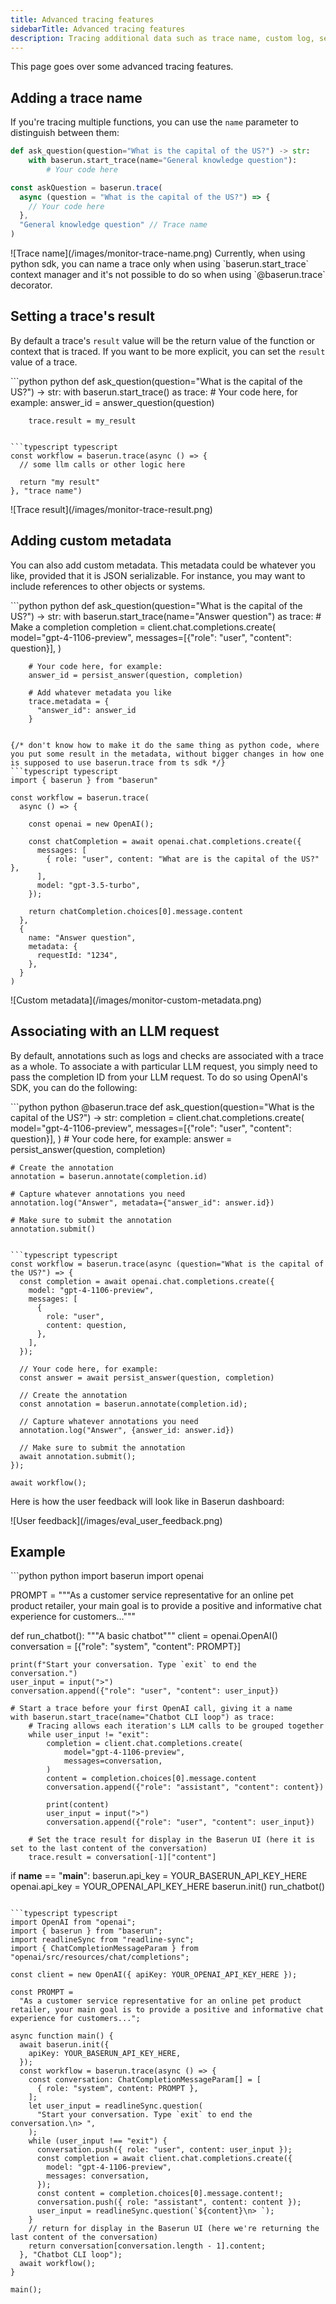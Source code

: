 ```yaml
---
title: Advanced tracing features
sidebarTitle: Advanced tracing features
description: Tracing additional data such as trace name, custom log, session ID, etc.
---
```


This page goes over some advanced tracing features.

## Adding a trace name

If you're tracing multiple functions, you can use the `name` parameter to distinguish between them:

<CodeGroup>

```python python
def ask_question(question="What is the capital of the US?") -> str:
    with baserun.start_trace(name="General knowledge question"):
        # Your code here
```

```typescript typescript
const askQuestion = baserun.trace(
  async (question = "What is the capital of the US?") => {
    // Your code here
  },
  "General knowledge question" // Trace name
)
```

</CodeGroup>
<Frame>
![Trace name](/images/monitor-trace-name.png)
</Frame>

<Note>
Currently, when using python sdk, you can name a trace only when using `baserun.start_trace` context manager and it's not possible to do so when using `@baserun.trace` decorator.
</Note>

## Setting a trace's result

By default a trace's `result` value will be the return value of the function or context that is traced. If you want to be more explicit, you can set the `result` value of a trace.

<CodeGroup>
```python python
def ask_question(question="What is the capital of the US?") -> str:
    with baserun.start_trace() as trace:
        # Your code here, for example:
        answer_id = answer_question(question)

        trace.result = my_result
```

```typescript typescript
const workflow = baserun.trace(async () => {
  // some llm calls or other logic here

  return "my result"
}, "trace name")
```

</CodeGroup>
<Frame>
![Trace result](/images/monitor-trace-result.png)
</Frame>

## Adding custom metadata

You can also add custom metadata. This metadata could be whatever you like, provided that it is JSON serializable. For instance, you may want to include references to other objects or systems.

<CodeGroup>
```python python
def ask_question(question="What is the capital of the US?") -> str:
    with baserun.start_trace(name="Answer question") as trace:
        # Make a completion
        completion = client.chat.completions.create(
            model="gpt-4-1106-preview",
            messages=[{"role": "user", "content": question}],
        )

        # Your code here, for example:
        answer_id = persist_answer(question, completion)

        # Add whatever metadata you like
        trace.metadata = {
          "answer_id": answer_id
        }

```

{/* don't know how to make it do the same thing as python code, where you put some result in the metadata, without bigger changes in how one is supposed to use baserun.trace from ts sdk */}
```typescript typescript
import { baserun } from "baserun"

const workflow = baserun.trace(
  async () => {
    
    const openai = new OpenAI();

    const chatCompletion = await openai.chat.completions.create({
      messages: [
        { role: "user", content: "What are is the capital of the US?" },
      ],
      model: "gpt-3.5-turbo",
    });

    return chatCompletion.choices[0].message.content
  },
  {
    name: "Answer question",
    metadata: {
      requestId: "1234",
    },
  }
)

```

</CodeGroup>

<Frame>![Custom metadata](/images/monitor-custom-metadata.png)</Frame>

## Associating with an LLM request

By default, annotations such as logs and checks are associated with a trace as a whole. To associate a with particular LLM request, you simply need to pass the completion ID from your LLM request. To do so using OpenAI's SDK, you can do the following:

<CodeGroup>
```python python
@baserun.trace
def ask_question(question="What is the capital of the US?") -> str:
    completion = client.chat.completions.create(
        model="gpt-4-1106-preview",
        messages=[{"role": "user", "content": question}],
    )
    # Your code here, for example:
    answer = persist_answer(question, completion)

    # Create the annotation
    annotation = baserun.annotate(completion.id)

    # Capture whatever annotations you need
    annotation.log("Answer", metadata={"answer_id": answer.id})

    # Make sure to submit the annotation
    annotation.submit()
```

```typescript typescript
const workflow = baserun.trace(async (question="What is the capital of the US?") => {
  const completion = await openai.chat.completions.create({
    model: "gpt-4-1106-preview",
    messages: [
      {
        role: "user",
        content: question,
      },
    ],
  });

  // Your code here, for example:
  const answer = await persist_answer(question, completion)

  // Create the annotation
  const annotation = baserun.annotate(completion.id);

  // Capture whatever annotations you need
  annotation.log("Answer", {answer_id: answer.id})

  // Make sure to submit the annotation
  await annotation.submit();
});

await workflow();
```

</CodeGroup>

Here is how the user feedback will look like in Baserun dashboard:
<Frame>
![User feedback](/images/eval_user_feedback.png)
</Frame>

## Example
<CodeGroup>
```python python
import baserun
import openai

PROMPT = """As a customer service representative for an online pet product retailer, your main goal is to
provide a positive and informative chat experience for customers..."""


def run_chatbot():
    """A basic chatbot"""
    client = openai.OpenAI()
    conversation = [{"role": "system", "content": PROMPT}]

    print(f"Start your conversation. Type `exit` to end the conversation.")
    user_input = input(">")
    conversation.append({"role": "user", "content": user_input})

    # Start a trace before your first OpenAI call, giving it a name
    with baserun.start_trace(name="Chatbot CLI loop") as trace:
        # Tracing allows each iteration's LLM calls to be grouped together
        while user_input != "exit":
            completion = client.chat.completions.create(
                model="gpt-4-1106-preview",
                messages=conversation,
            )
            content = completion.choices[0].message.content
            conversation.append({"role": "assistant", "content": content})

            print(content)
            user_input = input(">")
            conversation.append({"role": "user", "content": user_input})

        # Set the trace result for display in the Baserun UI (here it is set to the last content of the conversation)
        trace.result = conversation[-1]["content"]


if __name__ == "__main__":
    baserun.api_key = YOUR_BASERUN_API_KEY_HERE
    openai.api_key = YOUR_OPENAI_API_KEY_HERE
    baserun.init()
    run_chatbot()
```

```typescript typescript
import OpenAI from "openai";
import { baserun } from "baserun";
import readlineSync from "readline-sync";
import { ChatCompletionMessageParam } from "openai/src/resources/chat/completions";

const client = new OpenAI({ apiKey: YOUR_OPENAI_API_KEY_HERE });

const PROMPT =
  "As a customer service representative for an online pet product retailer, your main goal is to provide a positive and informative chat experience for customers...";

async function main() {
  await baserun.init({
    apiKey: YOUR_BASERUN_API_KEY_HERE,
  });
  const workflow = baserun.trace(async () => {
    const conversation: ChatCompletionMessageParam[] = [
      { role: "system", content: PROMPT },
    ];
    let user_input = readlineSync.question(
      "Start your conversation. Type `exit` to end the conversation.\n> ",
    );
    while (user_input !== "exit") {
      conversation.push({ role: "user", content: user_input });
      const completion = await client.chat.completions.create({
        model: "gpt-4-1106-preview",
        messages: conversation,
      });
      const content = completion.choices[0].message.content!;
      conversation.push({ role: "assistant", content: content });
      user_input = readlineSync.question(`${content}\n> `);
    }
    // return for display in the Baserun UI (here we're returning the last content of the conversation)
    return conversation[conversation.length - 1].content;
  }, "Chatbot CLI loop");
  await workflow();
}

main();
```


</CodeGroup>
